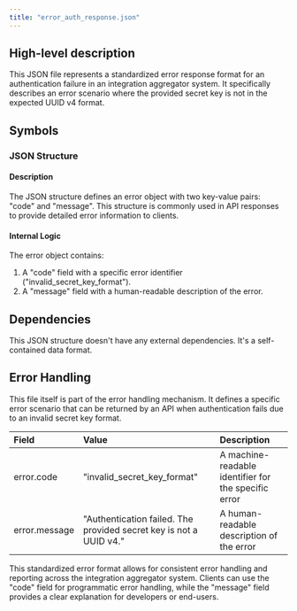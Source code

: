 ```yaml
---
title: "error_auth_response.json"
---
```


## High-level description
This JSON file represents a standardized error response format for an authentication failure in an integration aggregator system. It specifically describes an error scenario where the provided secret key is not in the expected UUID v4 format.

## Symbols

### JSON Structure
#### Description
The JSON structure defines an error object with two key-value pairs: "code" and "message". This structure is commonly used in API responses to provide detailed error information to clients.

#### Internal Logic
The error object contains:
1. A "code" field with a specific error identifier ("invalid_secret_key_format").
2. A "message" field with a human-readable description of the error.

## Dependencies
This JSON structure doesn't have any external dependencies. It's a self-contained data format.

## Error Handling
This file itself is part of the error handling mechanism. It defines a specific error scenario that can be returned by an API when authentication fails due to an invalid secret key format.

| Field | Value | Description |
|:------|:------|:------------|
| error.code | "invalid_secret_key_format" | A machine-readable identifier for the specific error |
| error.message | "Authentication failed. The provided secret key is not a UUID v4." | A human-readable description of the error |

This standardized error format allows for consistent error handling and reporting across the integration aggregator system. Clients can use the "code" field for programmatic error handling, while the "message" field provides a clear explanation for developers or end-users.